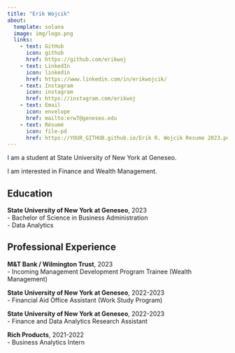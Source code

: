 ```yaml
---
title: "Erik Wojcik" 
about:
  template: solana
  image: img/logo.png
  links:
    - text: GitHub
      icon: github
      href: https://github.com/erikwoj
    - text: LinkedIn
      icon: linkedin
      href: https://www.linkedin.com/in/erikwojcik/
    - text: Instagram
      icon: instagram
      href: https://instagram.com/erikwoj
    - text: Email
      icon: envelope
      href: mailto:erw7@geneseo.edu
    - text: Résumé
      icon: file-pd
      href: https://YOUR_GITHUB.github.io/Erik R. Wojcik Resume 2023.pdf
---
```


I am a student at State University of New York at Geneseo.

I am interested in Finance and Wealth Management.

## Education

**State University of New York at Geneseo**, 2023<br> - Bachelor of Science in Business Administration<br> - Data Analytics

## Professional Experience

**M&T Bank / Wilmington Trust**, 2023<br> - Incoming Management Development Program Trainee (Wealth Management)

**State University of New York at Geneseo**, 2022-2023<br> - Financial Aid Office Assistant (Work Study Program)

**State University of New York at Geneseo**, 2022-2023<br> - Finance and Data Analytics Research Assistant

**Rich Products**, 2021-2022<br> - Business Analytics Intern